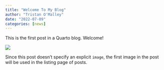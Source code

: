 ```yaml
---
title: "Welcome To My Blog"
author: "Tristan O'Malley"
date: "2022-07-09"
categories: [news]
---
```


This is the first post in a Quarto blog. Welcome!

![](thumbnail.jpg)

Since this post doesn't specify an explicit `image`, the first image in the post will be used in the listing page of posts.
